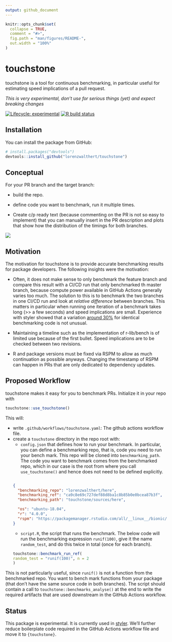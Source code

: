 ```yaml
---
output: github_document
---
```



```r
knitr::opts_chunk$set(
  collapse = TRUE,
  comment = "#>",
  fig.path = "man/figures/README-",
  out.width = "100%"
)
```

# touchstone

touchstone is a tool for continuous benchmarking, in particular useful for 
estimating speed implications of a pull request. 

*This is very experimental, don't use for serious things (yet) and expect breaking changes*

<!-- badges: start -->
[![Lifecycle: experimental](https://img.shields.io/badge/lifecycle-experimental-orange.svg)](https://www.tidyverse.org/lifecycle/#experimental)
[![R build
status](https://github.com/lorenzwalthert/touchstone/workflows/R-CMD-check/badge.svg)](https://github.com/lorenzwalthert/touchstone/actions)
<!-- badges: end -->

## Installation

You can install the package from GitHub:

``` r
# install.packages("devtools")
devtools::install_github("lorenzwalthert/touchstone")
```

## Conceptual 

For your PR branch and the target branch: 

* build the repo.

* define code you want to benchmark, run it multiple times.

* Create c/p ready text (because commenting on the PR is not so easy to 
  implement) that you can manually insert in the PR description and plots that
  show how the distribution of the timings for both branches.
  
![](man/figures/screenshot-pr-comment.png)



## Motivation

The motivation for touchstone is to provide accurate benchmarking results for
package developers. The following insights were the motivation:

* Often, it does not make sense to only benchmark the feature branch and compare
  this result with a CI/CD run that only benchmarked th master branch, because
  compute power available in GitHub Actions generally varies too much. The
  solution to this is to benchmark the two branches in one CI/CD run and look at
  *relative difference* between branches. This matters in particular when
  running one iteration of a benchmark takes long (>> a few seconds) and speed
  implications are small. Experience with styler showed that a variation [around
  30%](https://github.com/r-lib/styler/pull/679) for identical benchmarking code
  is not unusual.

* Maintaining a timeline such as the implementation of r-lib/bench is of limited
  use because of the first bullet. Speed implications are to be checked between
  two revisions.

* R and package versions must be fixed via RSPM to allow as much continuation as
  possible anyways. Changing the timestamp of RSPM can happen in PRs that are
  only dedicated to dependency updates.

## Proposed Workflow

touchstone makes it easy for you to benchmark PRs. Initialize it in your repo
with

```r
touchstone::use_touchstone()
```

This will: 

- write `.github/workflows/touchstone.yaml`: The github actions workflow file.
- create a `touchstone` directory in the repo root with:
  * `config.json` that defines how to run your benchmark. In particular, you
    can define a benchmarking repo, that is, code you need to run your bench 
    mark. This repo will be cloned into `benchmarking_path`. The code you want 
    to benchmark comes from the benchmarked repo, which 
    in our case is the root from where you call `use_touchstone()` and hence 
    does not need to be defined explicitly.

  ```json
  
  {
    "benchmarking_repo": "lorenzwalthert/here",
    "benchmarking_ref": "ca9c8e69c727def88d8ba1c8b85b0e0bcea87b3f",
    "benchmarking_path": "touchstone/sources/here",
  
    "os": "ubuntu-18.04",
    "r": "4.0.0",
    "rspm": "https://packagemanager.rstudio.com/all/__linux__/bionic/291"
  }
  
  ```
  * `script.R`, the script that runs the benchmark. The below
  code will run the benchmarking expression `runif(100)`, give it the name
  `random_test`, and do this twice in total (once for each branch).
  
  ```r
touchstone::benchmark_run_ref(
  random_test = "runif(100)", n = 2
)
  ```

This is not particularly useful, since `runif()` is not a function from the
benchmarked repo. You want to bench mark functions from your package (that don't
have the same source code in both branches). The script should contain a call to
`touchstone::benchmarks_analyse()` at the end to write the required artifacts
that are used downstream in the GitHub Actions workflow.



## Status

This package is experimental. It is currently used in [styler](https://github.com/r-lib/styler/blob/master/.github/workflows/benchmarking.yaml). We'll further reduce boilerplate code required in the GitHub Actions workflow 
file and move it to `{touchstone}`.
